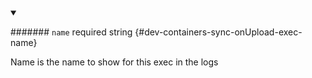 
<details className="config-field" data-expandable="false" open>
<summary>

####### `name` <span class="config-field-required" data-required="false">required</span> <span class="config-field-type">string</span> <span class="config-field-default"></span> <span class="config-field-enum"></span> {#dev-containers-sync-onUpload-exec-name}

Name is the name to show for this exec in the logs

</summary>



</details>
